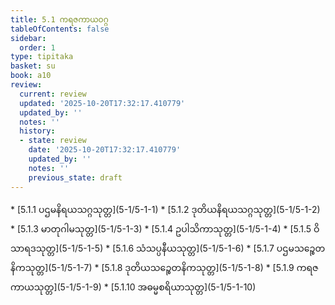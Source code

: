 ```yaml
---
title: 5.1 ကရဇကာယဝဂ္ဂ
tableOfContents: false
sidebar:
  order: 1
type: tipitaka
basket: su
book: a10
review:
  current: review
  updated: '2025-10-20T17:32:17.410779'
  updated_by: ''
  notes: ''
  history:
  - state: review
    date: '2025-10-20T17:32:17.410779'
    updated_by: ''
    notes: ''
    previous_state: draft
---
```



<DynamicBreadcrumb />


<ReviewStatus review={frontmatter.review} showDetails={true} />

<HypothesisAnnotation frontmatter={frontmatter} />



<TableOfContents book="a10" section="5.1">
* [5.1.1 ပဌမနိရယသဂ္ဂသုတ္တ](5-1/5-1-1)
* [5.1.2 ဒုတိယနိရယသဂ္ဂသုတ္တ](5-1/5-1-2)
* [5.1.3 မာတုဂါမသုတ္တ](5-1/5-1-3)
* [5.1.4 ဥပါသိကာသုတ္တ](5-1/5-1-4)
* [5.1.5 ဝိသာရဒသုတ္တ](5-1/5-1-5)
* [5.1.6 သံသပ္ပနီယသုတ္တ](5-1/5-1-6)
* [5.1.7 ပဌမသဉ္စေတနိကသုတ္တ](5-1/5-1-7)
* [5.1.8 ဒုတိယသဉ္စေတနိကသုတ္တ](5-1/5-1-8)
* [5.1.9 ကရဇကာယသုတ္တ](5-1/5-1-9)
* [5.1.10 အဓမ္မစရိယာသုတ္တ](5-1/5-1-10)
</TableOfContents>